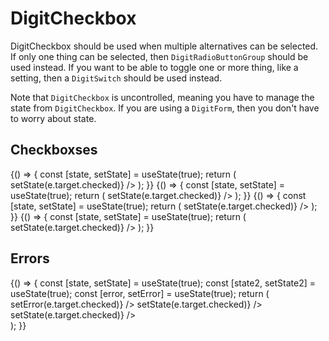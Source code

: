 
<Meta
    title="Elements|DigitCheckbox"
    component={DigitCheckbox}
    decorators={[DigitProvidersDecorator]}
/>

# DigitCheckbox

DigitCheckbox should be used when multiple alternatives can be selected. If only one thing can be selected, then `DigitRadioButtonGroup` should be used instead. If you want to be able to toggle one or more thing, like a setting, then a `DigitSwitch` should be used instead.

Note that `DigitCheckbox` is uncontrolled, meaning you have to manage the state from `DigitCheckbox`. If you are using a `DigitForm`, then you don't have to worry about state.

## Checkboxses

<Preview>
    <Story name="Primary checkbox">
        {() => {
            const [state, setState] = useState(true);
            return (
                <DigitCheckbox
                    label="Primary"
                    primary
                    value={state}
                    onChange={e => setState(e.target.checked)}
                />
            );
        }}
    </Story>
    <Story name="Secondary checkbox">
        {() => {
            const [state, setState] = useState(true);
            return (
                <DigitCheckbox
                    label="Secondary"
                    secondary
                    value={state}
                    onChange={e => setState(e.target.checked)}
                />
            );
        }}
    </Story>
    <Story name="Normal checkbox">
        {() => {
            const [state, setState] = useState(true);
            return (
                <DigitCheckbox
                    label="Normal"
                    value={state}
                    onChange={e => setState(e.target.checked)}
                />
            );
        }}
    </Story>
    <Story name="Disabled checkbox">
        {() => {
            const [state, setState] = useState(true);
            return (
                <DigitCheckbox
                    label="Disabled"
                    disabled
                    value={state}
                    onChange={e => setState(e.target.checked)}
                />
            );
        }}
    </Story>
</Preview>

## Errors

<Preview>
    <Story name="Error checkbox">
        {() => {
            const [state, setState] = useState(true);
            const [state2, setState2] = useState(true);
            const [error, setError] = useState(true);
            return (
                <div>
                      <DigitCheckbox
                          label="Set error on the checkboxes"
                          primary
                          value={error}
                          onChange={e => setError(e.target.checked)}
                      />
                      <DigitCheckbox
                          label="Seconday"
                          error={error}
                          errorMessage="Error message"
                          secondary
                          value={state}
                          onChange={e => setState(e.target.checked)}
                      />
                      <DigitCheckbox
                          label="Seconday"
                          error={error}
                          errorMessage="Error message again"
                          disabled
                          value={state2}
                          onChange={e => setState(e.target.checked)}
                      />
                  </div>
            );
        }}
    </Story>
</Preview>

<Props of={DigitCheckbox} />
